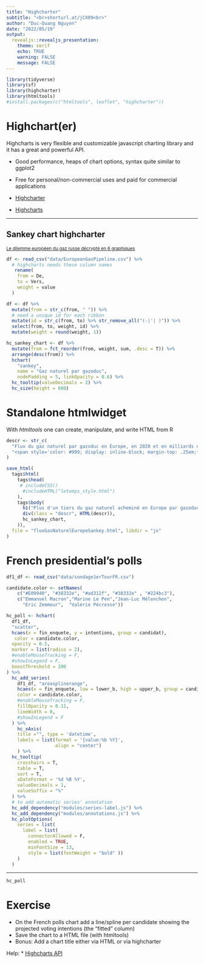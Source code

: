 ```yaml
---
title: "Highcharter"
subtitle: "<br>shorturl.at/jCX09<br>"
author: "Duc-Quang Nguyen"
date: "2022/05/19"
output: 
  revealjs::revealjs_presentation:
    theme: serif
    echo: TRUE
    warning: FALSE
    message: FALSE
---
```




```r
library(tidyverse)
library(sf)
library(highcharter)
library(htmltools)
#install.packages(c("htmltools", leaflet", "highcharter"))
```

# Highchart(er)

Highcharts is very flexible and customizable javascript charting library and it has a great and powerful API.
 
+  Good performance, heaps of chart options, syntax quite similar to ggplot2
-  Free for personal/non-commercial uses and paid for commercial applications
 
* [Highcharter](https://jkunst.com/highcharter/)
* [Highcharts](https://www.highcharts.com)


---

## Sankey chart highcharter

<small>
[Le dilemme européen du gaz russe décrypté en 6 graphiques](https://www.letemps.ch/economie/dilemme-europeen-gaz-russe-decrypte-6-graphiques)
</small>

```r
df <- read_csv("data/EuropeanGasPipeline.csv") %>% 
  # highcharts needs these column names
   rename(
    from = De,
    to = Vers,
    weight = value
  ) 

df <- df %>%  
  mutate(from = str_c(from, " ")) %>% 
  # need a unique id for each ribbon
  mutate(id = str_c(from, to) %>% str_remove_all("(-|'| )")) %>% 
  select(from, to, weight, id) %>% 
  mutate(weight = round(weight, 1))

hc_sankey_chart <- df %>% 
  mutate(from = fct_reorder(from, weight, sum, .desc = T)) %>% 
  arrange(desc(from)) %>% 
  hchart(
    "sankey", 
    name = "Gaz naturel par gazoduc",
    nodePadding = 5, linkOpacity = 0.6) %>% 
  hc_tooltip(valueDecimals = 2) %>% 
  hc_size(height = 600) 

```


# Standalone htmlwidget

With *htmltools* one can create, manipulate, and write HTML from R

```r

descr <- str_c(
  "Flux du gaz naturel par gazoduc en Europe, en 2020 et en milliards de mètres cubes<br>",
  "<span style='color: #999; display: inline-block; margin-top: .25em;font-size:0.8em'>◉ <i>Placer votre curseur/tapoter sur un ruban pour afficher davantage d'informations</i></span>"
) 

save_html(
  tags$html(
    tags$head(
     # includeCSS()
      #includeHTML("letemps_style.html")
    ),
    tags$body(
      h1("Plus d'un tiers du gaz naturel acheminé en Europe par gazoduc provient de Russie"),
      div(class = "descr", HTML(descr)),
      hc_sankey_chart,
    )),
  file = "fluxGasNaturelEuropeSankey.html", libdir = "js"
)

```


# French presidential's polls

```r
df1_df <- read_csv("data/sondage1erTourFR.csv")

candidate.color <- setNames(
    c("#E09940", "#38332e", "#ad312f", "#38332e" , "#224bc3"),
    c("Emmanuel Macron","Marine Le Pen","Jean-Luc Mélenchon", 
      "Eric Zemmour",  "Valérie Pécresse"))

hc_poll <- hchart(
  df1_df, 
  "scatter",
  hcaes(x = fin_enquete, y = intentions, group = candidat),
   color = candidate.color,
  opacity = 0.5,
  marker = list(radius = 2), 
  #enableMouseTracking = F,
  #showInLegend = F,
  boostThreshold = 200
) %>% 
  hc_add_series(
    df1_df, "areasplinerange",
    hcaes(x = fin_enquete, low = lower_b, high = upper_b, group = candidat),
    color = candidate.color,
    #enableMouseTracking = F, 
    fillOpacity = 0.11,
    lineWidth = 0, 
    #showInLegend = F
  ) %>% 
    hc_xAxis(
    title ="", type = 'datetime',
    labels = list(format = '{value:%b %Y}', 
                  align = "center")
    ) %>% 
  hc_tooltip(
    crosshairs = T,
    table = T,
    sort = T,
    xDateFormat = '%d %B %Y',
    valueDecimals = 1,
    valueSuffix = "%"
  ) %>% 
  # to add automatic series' annotation 
  hc_add_dependency("modules/series-label.js") %>% 
  hc_add_dependency("modules/annotations.js") %>% 
  hc_plotOptions(
    series = list(
      label = list(
        connectorAllowed = F,
        enabled = TRUE,
        minFontSize = 13, 
        style = list(fontWeight = "bold" ))
    )
  ) 


```

--- 

```r
hc_poll
```


# Exercise 

* On the French polls chart add a line/spline per candidate showing the projected voting intentions (the "fitted" column)
* Save the chart to a HTML file (with htmltools)
* Bonus: Add a chart title either via HTML or via highcharter

Help:
* [Highcharts API](https://www.highcharts.com/docs/chart-and-series-types/chart-types)


